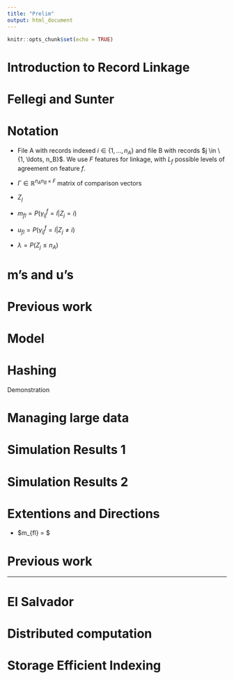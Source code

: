 ```yaml
---
title: "Prelim"
output: html_document
---
```


```r
knitr::opts_chunk$set(echo = TRUE)
```

# Introduction to Record Linkage

# Fellegi and Sunter

# Notation

- File A with records indexed $i \in \{1, \ldots, n_A\}$ and file B with records $j \in \{1, \ldots, n_B}$. We use $F$ features for linkage, with $L_f$ possible levels of agreement on feature $f$.

- $\Gamma \in \mathbb{R}^{n_A n_B \times F}$ matrix of comparison vectors

- $Z_j$

- $m_{fl} = P\left(\gamma_{ij}^f = l |Z_j = i\right)$

- $u_{fl} = P\left(\gamma_{ij}^f = l |Z_j \neq i\right)$

- $\lambda = P(Z_j \leq n_A)$

# m's and u's

# Previous work

# Model

# Hashing

Demonstration

# Managing large data

# Simulation Results 1

# Simulation Results 2

# Extentions and Directions



- $m_{fl} = $

# Previous work



______________________________________

# El Salvador

# Distributed computation

# Storage Efficient Indexing
